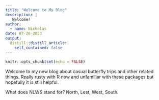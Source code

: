 ```yaml
---
title: "Welcome to My Blog"
description: |
   Welcome!
author:
  - name: Nicholas
date: 07-26-2023
output:
  distill::distill_article:
    self_contained: false
---
```


```r
knitr::opts_chunk$set(echo = FALSE)
```

Welcome to my new blog about casual butterfly trips and other related things. Really rusty with R now and unfamiliar with these packages but hopefully it is still helpful. 

What does NLWS stand for? North, Lest, West, South.  


